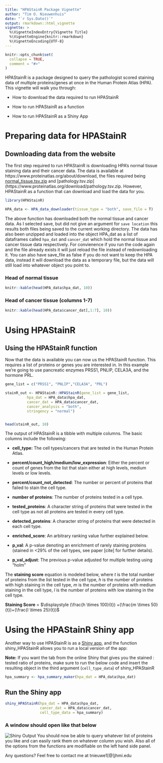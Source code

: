 ```yaml
---
title: "HPAStainR Package Vignette"
author: "Tim O. Nieuwenhuis"
date: "`r Sys.Date()`"
output: rmarkdown::html_vignette
vignette: >
  %\VignetteIndexEntry{Vignette Title}
  %\VignetteEngine{knitr::rmarkdown}
  %\VignetteEncoding{UTF-8}
---
```


```r
knitr::opts_chunk$set(
  collapse = TRUE,
  comment = "#>"
)
```

HPAStainR is a package designed to query the pathologist scored staining data of multiple proteins/genes at once in the Human Protein Atlas (HPA). This vignette will walk you through:

  - How to download the data required to run HPAStainR
  
  - How to run HPAStainR as a function
  
  - How to run HPAStainR as a Shiny App


# Preparing data for HPAStainR

## Downloading data from the website
The first step required to run HPAStainR is downloading HPA's normal tissue staining data and their cancer data. The data is available at https://www.proteinatlas.org/about/download, the files required being [normal_tissue.tsv.zip](https://www.proteinatlas.org/download/normal_tissue.tsv.zip) and [pathology.tsv.zip](https://www.proteinatlas.org/download/pathology.tsv.zip. However, HPAStainR as a function that can download and load the data for you.
```r
library(HPAStainR)

HPA_data <- HPA_data_downloader(tissue_type = "both", save_file = T)
```

The above function has downloaded both the normal tissue and cancer data. As I selected save, but did not give an argument for `save location` this results both files being saved to the current working directory. The data has also been unzipped and loaded into the object HPA_dat as a list of dataframes called `hpa_dat` and `cancer_dat` which hold the normal tissue and cancer tissue data respectively. For convienence if you run the code again and the file already exists it will just reload the file instead of redownloading it. You can also have save_file as false if you do not want to keep the HPA data, instead it will download the data as a temporary file, but the data will still load into whatever object you point to.

### Head of normal tissue 
```r
knitr::kable(head(HPA_data$hpa_dat, 10))
```

### Head of cancer tissue (columns 1-7)
```r
knitr::kable(head(HPA_data$cancer_dat[,1:7], 10))
```





# Using HPAStainR

## Using the HPAStainR function

Now that the data is available you can now us the HPAStainR function. This requires a list of proteins or genes you are interested in. In this example we're going to use pancreatic enzymes PRSS1, PNLIP, CELA3A, and the hormone PRL.
```r
gene_list = c("PRSS1", "PNLIP","CELA3A", "PRL")

stainR_out <- HPAStainR::HPAStainR(gene_list = gene_list,
          hpa_dat = HPA_data$hpa_dat,
          cancer_dat = HPA_data$cancer_dat,
          cancer_analysis = "both",
          stringency = "normal")


head(stainR_out, 10)

```

The output of HPAStainR is a tibble with multiple columns. The basic columns include the following:

  - **cell_type:** The cell types/cancers that are tested in the Human Protein Atlas.
  
  - **percent/count_high/medium/low_expression**: Either the percent or count of genes from the list that stain either at high levels, medium levels or low levels.
  
  - **percent/count_not_detected**: The number or percent of proteins that failed to stain the cell type.
  
  - **number of proteins**: The number of proteins tested in a cell type.
  
  - **tested_proteins**: A character string of proteins that were tested in the cell type as not all proteins are tested in every cell type.
  
  - **detected_proteins**: A character string of proteins that were detected in each cell type.
  - **enriched_score**: An arbitrary ranking value further explained below.
  
  - **p_val**: A p-value denoting an enrichment of rarely staining proteins (stained in <29% of the cell types, see paper [cite] for further details).
  
  - **p_val_adjust**: The previous p-value adjusted for multiple testing using "holm"
  
  
  The **staining score** equation is modeled below, where $t$ is the total number of proteins from the list tested in the cell type, $h$ is the number of proteins with high staining in the cell type, $m$ is the number of proteins with medium staining in the cell type, $l$ is the number of proteins with low staining in the cell type. 
  
  
**Staining Score** = $\displaystyle (\frac{h \times 100}{t}) +(\frac{m \times 50}{t})+(\frac{l \times 25}{t})$



# Using the HPAStainR Shiny app

Another way to use HPAStainR is as a [Shiny app](https://32tim32.shinyapps.io/HPAStainR/), and the function shiny_HPAStainR allows you to run a local version of the app:

**Note:**
If you want the tab from the online Shiny that gives you the stained : tested ratio of proteins, make sure to run the below code and insert the resulting object in the third argument (`cell_type_data`) of shiny_HPAStainR

```r
hpa_summary <- hpa_summary_maker(hpa_dat = HPA_data$hpa_dat)
```

## Run the Shiny app
```r
shiny_HPAStainR(hpa_dat = HPA_data$hpa_dat,
                cancer_dat = HPA_data$cancer_dat,
                cell_type_data = hpa_summary)
```
### A window should open like that below
![Shiny Output](shiny_output.png)
You should now be able to query whatever list of proteins you like and can easily rank them on whatever column you wish. Also all of the options from the functions are modifiable on the left hand side panel.


Any questions? Feel free to contact me at tnieuwe1[@]jhmi.edu